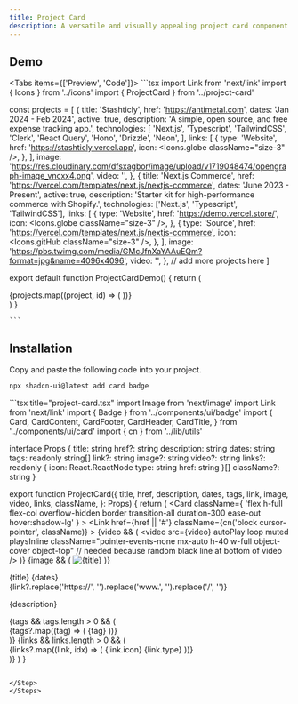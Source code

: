 ```yaml
---
title: Project Card
description: A versatile and visually appealing project card component designed to showcase your projects on a portfolio website. It features support for multiple technologies, external links, images, and videos to provide a comprehensive overview of your work.
---
```


## Demo

<Tabs items={['Preview', 'Code']}>
  <Tab value="preview">
  <ComponentSource name="project-card-demo" />
  </Tab>
  <Tab value="code">
    ```tsx 
import Link from 'next/link'
import { Icons } from '../icons'
import { ProjectCard } from '../project-card'

const projects = [
{
title: 'Stashticly',
href: 'https://antimetal.com',
dates: 'Jan 2024 - Feb 2024',
active: true,
description: 'A simple, open source, and free expense tracking app.',
technologies: [
'Next.js',
'Typescript',
'TailwindCSS',
'Clerk',
'React Query',
'Hono',
'Drizzle',
'Neon',
],
links: [
{
type: 'Website',
href: 'https://stashticly.vercel.app',
icon: <Icons.globe className="size-3" />,
},
],
image:
'https://res.cloudinary.com/dfsxagbor/image/upload/v1719048474/opengraph-image_vncxx4.png',
video: '',
},
{
title: 'Next.js Commerce',
href: 'https://vercel.com/templates/next.js/nextjs-commerce',
dates: 'June 2023 - Present',
active: true,
description: 'Starter kit for high-performance commerce with Shopify.',
technologies: ['Next.js', 'Typescript', 'TailwindCSS'],
links: [
{
type: 'Website',
href: 'https://demo.vercel.store/',
icon: <Icons.globe className="size-3" />,
},
{
type: 'Source',
href: 'https://vercel.com/templates/next.js/nextjs-commerce',
icon: <Icons.gitHub className="size-3" />,
},
],
image:
'https://pbs.twimg.com/media/GMcJfnXaYAAuEQm?format=jpg&name=4096x4096',
video: '',
},
// add more projects here
]

export default function ProjectCardDemo() {
  return (
    <div className="mx-auto grid max-w-[800px] grid-cols-1 gap-3 sm:grid-cols-2">
      {projects.map((project, id) => (
        <Link key={project.title} href={project.href}>
          <ProjectCard
            href={project.href}
            title={project.title}
            description={project.description}
            dates={project.dates}
            tags={project.technologies}
            image={project.image}
            video={project.video}
            links={project.links}
          />
        </Link>
      ))}
    </div>
  )
}

    ```

  </Tab>
</Tabs>

## Installation

Copy and paste the following code into your project.

<Steps>
<Step>

```bash
npx shadcn-ui@latest add card badge
```

</Step>

<Step>
```tsx title="project-card.tsx"
import Image from 'next/image'
import Link from 'next/link'
import { Badge } from '../components/ui/badge'
import {
  Card,
  CardContent,
  CardFooter,
  CardHeader,
  CardTitle,
} from '../components/ui/card'
import { cn } from '../lib/utils'

interface Props {
title: string
href?: string
description: string
dates: string
tags: readonly string[]
link?: string
image?: string
video?: string
links?: readonly {
icon: React.ReactNode
type: string
href: string
}[]
className?: string
}

export function ProjectCard({
  title,
  href,
  description,
  dates,
  tags,
  link,
  image,
  video,
  links,
  className,
}: Props) {
  return (
    <Card
      className={
        'flex h-full flex-col overflow-hidden border transition-all duration-300 ease-out hover:shadow-lg'
      }
    >
      <Link
        href={href || '#'}
        className={cn('block cursor-pointer', className)}
      >
        {video && (
          <video
            src={video}
            autoPlay
            loop
            muted
            playsInline
            className="pointer-events-none mx-auto h-40 w-full object-cover object-top" // needed because random black line at bottom of video
          />
        )}
        {image && (
          <Image
            src={image}
            alt={title}
            className="h-40 w-full overflow-hidden object-cover object-top"
            width={500}
            height={500}
          />
        )}
      </Link>
      <CardHeader className="px-2">
        <div className="space-y-1">
          <CardTitle className="mt-1 text-base">{title}</CardTitle>
          <time className="font-sans text-xs">{dates}</time>
          <div className="hidden font-sans text-xs underline print:visible">
            {link?.replace('https://', '').replace('www.', '').replace('/', '')}
          </div>
          <p className="prose text-muted-foreground dark:prose-invert max-w-full text-pretty font-sans text-xs">
            {description}
          </p>
        </div>
      </CardHeader>
      <CardContent className="mt-auto flex flex-col px-2">
        {tags && tags.length > 0 && (
          <div className="mt-2 flex flex-wrap gap-1">
            {tags?.map((tag) => (
              <Badge
                className="px-1 py-0 text-[10px]"
                variant="secondary"
                key={tag}
              >
                {tag}
              </Badge>
            ))}
          </div>
        )}
      </CardContent>
      <CardFooter className="px-2 pb-2">
        {links && links.length > 0 && (
          <div className="flex flex-row flex-wrap items-start gap-1">
            {links?.map((link, idx) => (
              <Link href={link?.href} key={idx} target="_blank">
                <Badge key={idx} className="flex gap-2 px-2 py-1 text-[10px]">
                  {link.icon}
                  {link.type}
                </Badge>
              </Link>
            ))}
          </div>
        )}
      </CardFooter>
    </Card>
  )
}
```

</Step>
</Steps>

